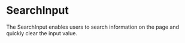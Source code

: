 
<Meta of={Stories} />

# SearchInput

<Status variant="stable" />

The SearchInput enables users to search information on the page and quickly clear the input value.

<Story of={Stories.Base} />
<Props />
